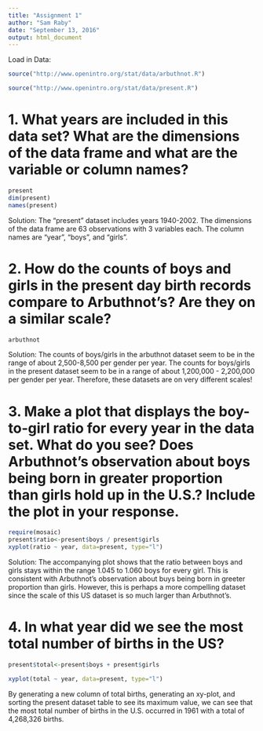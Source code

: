 ```yaml
---
title: "Assignment 1"
author: "Sam Raby"
date: "September 13, 2016"
output: html_document
---
```


Load in Data:
```r
source("http://www.openintro.org/stat/data/arbuthnot.R")

source("http://www.openintro.org/stat/data/present.R")
```

# 1. What years are included in this data set? What are the dimensions of the data frame and what are the variable or column names? 

```r
present
dim(present)
names(present)
```

Solution:
The "present" dataset includes years 1940-2002. The dimensions of the data frame are 63 observations with 3 variables each. The column names are "year", "boys", and   "girls".

# 2. How do the counts of boys and girls in the present day birth records compare to Arbuthnot's? Are they on a similar scale? 

```r
arbuthnot
```

Solution: The counts of boys/girls in the arbuthnot dataset seem to be in the range of about 2,500-8,500 per gender per year. The counts for boys/girls in the present dataset seem to be in a range of about 1,200,000 - 2,200,000 per gender per year. Therefore, these datasets are on very different scales!

# 3. Make a plot that displays the boy-to-girl ratio for every year in the data set. What do you see? Does Arbuthnot's observation about boys being born in greater proportion than girls hold up in the U.S.? Include the plot in your response. 

```r
require(mosaic)
present$ratio<-present$boys / present$girls
xyplot(ratio ~ year, data=present, type="l")
```

Solution: The accompanying plot shows that the ratio between boys and girls stays within the range 1.045 to 1.060 boys for every girl. This is consistent with Arbuthnot's observation about buys being born in greeter proportion than girls. However, this is perhaps a more compelling dataset since the scale of this US dataset is so much larger than Arbuthnot's. 

# 4. In what year did we see the most total number of births in the US?

```r
present$total<-present$boys + present$girls

xyplot(total ~ year, data=present, type="l")
```

By generating a new column of total births, generating an xy-plot, and sorting the present dataset table to see its maximum value, we can see that the most total number of births in the U.S. occurred in 1961 with a total of 4,268,326 births.



